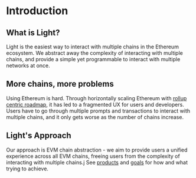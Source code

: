 # Introduction

## What is Light?

Light is the easiest way to interact with multiple chains in the Ethereum ecosystem.
We abstract away the complexity of interacting with multiple chains, and provide a simple yet programmable to interact with multiple networks at once.

## More chains, more problems

Using Ethereum is hard. Through horizontally scaling Ethereum with [rollup centric roadmap](https://ethereum-magicians.org/t/a-rollup-centric-ethereum-roadmap/4698), it has led to a fragmented UX for users and developers.
Users have to go through multiple prompts and transactions to interact with multiple chains, and it only gets worse as the number of chains increase.

## Light's Approach

Our approach is EVM chain abstraction - we aim to provide users a unified experience across all EVM chains, freeing users from the complexity of interacting with multiple chains.j
See [products](/introduction/products) and [goals](/goals) for how and what trying to achieve.
